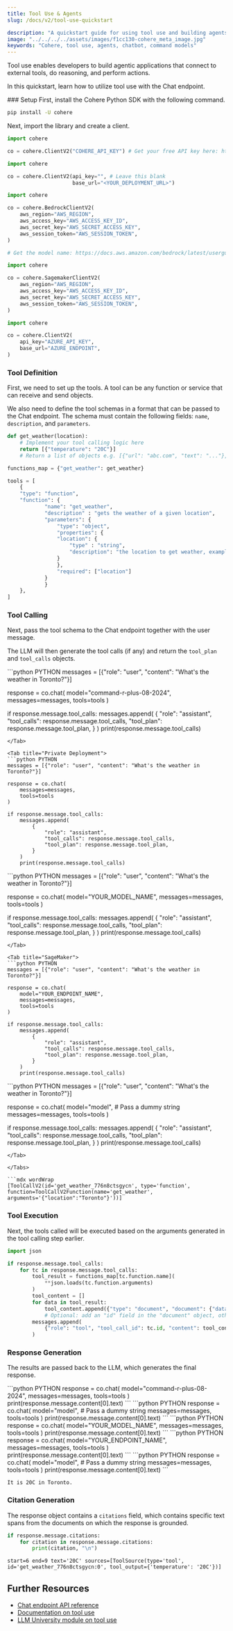 ```yaml
---
title: Tool Use & Agents
slug: /docs/v2/tool-use-quickstart

description: "A quickstart guide for using tool use and building agents with Cohere's Command models (v2 API)."
image: "../../../../assets/images/f1cc130-cohere_meta_image.jpg"  
keywords: "Cohere, tool use, agents, chatbot, command models"
---
```


Tool use enables developers to build agentic applications that connect to external tools, do reasoning, and perform actions.

In this quickstart, learn how to utilize tool use with the Chat endpoint.

<Steps>
### Setup
First, install the Cohere Python SDK with the following command.

```bash
pip install -U cohere
```

Next, import the library and create a client.

<Tabs>
<Tab title="Cohere Platform">

```python PYTHON
import cohere

co = cohere.ClientV2("COHERE_API_KEY") # Get your free API key here: https://dashboard.cohere.com/api-keys
```

</Tab>
<Tab title="Private Deployment">

```python PYTHON
import cohere

co = cohere.ClientV2(api_key="", # Leave this blank
                     base_url="<YOUR_DEPLOYMENT_URL>")
```

</Tab>

<Tab title="Bedrock">

```python PYTHON
import cohere

co = cohere.BedrockClientV2(
    aws_region="AWS_REGION",
    aws_access_key="AWS_ACCESS_KEY_ID",
    aws_secret_key="AWS_SECRET_ACCESS_KEY",
    aws_session_token="AWS_SESSION_TOKEN",
)

# Get the model name: https://docs.aws.amazon.com/bedrock/latest/userguide/models-supported.html
```
</Tab>

<Tab title="SageMaker">

```python PYTHON
import cohere

co = cohere.SagemakerClientV2(
    aws_region="AWS_REGION",
    aws_access_key="AWS_ACCESS_KEY_ID",
    aws_secret_key="AWS_SECRET_ACCESS_KEY",
    aws_session_token="AWS_SESSION_TOKEN",
)
```
</Tab>

<Tab title="Azure AI">

```python PYTHON
import cohere

co = cohere.ClientV2(
    api_key="AZURE_API_KEY",
    base_url="AZURE_ENDPOINT",
)
```
</Tab>

</Tabs>


### Tool Definition
First, we need to set up the tools. A tool can be any function or service that can receive and send objects.

We also need to define the tool schemas in a format that can be passed to the Chat endpoint. The schema must contain the following fields: `name`, `description`, and `parameters`.


```python PYTHON
def get_weather(location):
    # Implement your tool calling logic here 
    return [{"temperature": "20C"}]
    # Return a list of objects e.g. [{"url": "abc.com", "text": "..."}, {"url": "xyz.com", "text": "..."}]

functions_map = {"get_weather": get_weather}

tools = [
    {
    "type": "function",
    "function": {
            "name": "get_weather",
            "description" : "gets the weather of a given location",
            "parameters": {
                "type": "object",
                "properties": {
                "location": {
                    "type" : "string",
                    "description": "the location to get weather, example: San Fransisco, CA"
                }
                },
                "required": ["location"]
            }
            }
    },
]
```

### Tool Calling
Next, pass the tool schema to the Chat endpoint together with the user message.

The LLM will then generate the tool calls (if any) and return the `tool_plan` and `tool_calls` objects.

<Tabs>
<Tab title="Cohere Platform">
```python PYTHON
messages = [{"role": "user", "content": "What's the weather in Toronto?"}]

response = co.chat(
    model="command-r-plus-08-2024",
    messages=messages,
    tools=tools
)

if response.message.tool_calls:
    messages.append(
        {
            "role": "assistant",
            "tool_calls": response.message.tool_calls,
            "tool_plan": response.message.tool_plan,
        }
    )
    print(response.message.tool_calls)
```
</Tab>

<Tab title="Private Deployment">
```python PYTHON
messages = [{"role": "user", "content": "What's the weather in Toronto?"}]

response = co.chat(
    messages=messages,
    tools=tools
)

if response.message.tool_calls:
    messages.append(
        {
            "role": "assistant",
            "tool_calls": response.message.tool_calls,
            "tool_plan": response.message.tool_plan,
        }
    )
    print(response.message.tool_calls)
```
</Tab>

<Tab title="Bedrock">
```python PYTHON
messages = [{"role": "user", "content": "What's the weather in Toronto?"}]

response = co.chat(
    model="YOUR_MODEL_NAME",
    messages=messages,
    tools=tools
)

if response.message.tool_calls:
    messages.append(
        {
            "role": "assistant",
            "tool_calls": response.message.tool_calls,
            "tool_plan": response.message.tool_plan,
        }
    )
    print(response.message.tool_calls)
```
</Tab>

<Tab title="SageMaker">
```python PYTHON
messages = [{"role": "user", "content": "What's the weather in Toronto?"}]

response = co.chat(
    model="YOUR_ENDPOINT_NAME",
    messages=messages,
    tools=tools
)

if response.message.tool_calls:
    messages.append(
        {
            "role": "assistant",
            "tool_calls": response.message.tool_calls,
            "tool_plan": response.message.tool_plan,
        }
    )
    print(response.message.tool_calls)
```
</Tab>

<Tab title="Azure AI">
```python PYTHON
messages = [{"role": "user", "content": "What's the weather in Toronto?"}]

response = co.chat(
    model="model", # Pass a dummy string
    messages=messages,
    tools=tools
)

if response.message.tool_calls:
    messages.append(
        {
            "role": "assistant",
            "tool_calls": response.message.tool_calls,
            "tool_plan": response.message.tool_plan,
        }
    )
    print(response.message.tool_calls)
```
</Tab>

</Tabs>

```mdx wordWrap
[ToolCallV2(id='get_weather_776n8ctsgycn', type='function', function=ToolCallV2Function(name='get_weather', arguments='{"location":"Toronto"}'))]
```

### Tool Execution
Next, the tools called will be executed based on the arguments generated in the tool calling step earlier.

```python PYTHON
import json

if response.message.tool_calls:
    for tc in response.message.tool_calls:
        tool_result = functions_map[tc.function.name](
            **json.loads(tc.function.arguments)
        )
        tool_content = []
        for data in tool_result:
            tool_content.append({"type": "document", "document": {"data": json.dumps(data)}})
            # Optional: add an "id" field in the "document" object, otherwise IDs are auto-generated
        messages.append(
            {"role": "tool", "tool_call_id": tc.id, "content": tool_content}
        )
```

### Response Generation
The results are passed back to the LLM, which generates the final response.

<Tabs>
<Tab title="Cohere Platform">
```python PYTHON
response = co.chat(
    model="command-r-plus-08-2024",
    messages=messages,
    tools=tools
)
print(response.message.content[0].text)
```
</Tab>

<Tab title="Private Deployment">
```python PYTHON
response = co.chat(
    model="model", # Pass a dummy string
    messages=messages,
    tools=tools
)
print(response.message.content[0].text)
```
</Tab>

<Tab title="Bedrock">
```python PYTHON
response = co.chat(
    model="YOUR_MODEL_NAME",
    messages=messages,
    tools=tools
)
print(response.message.content[0].text)
```
</Tab>

<Tab title="SageMaker">
```python PYTHON
response = co.chat(
    model="YOUR_ENDPOINT_NAME",
    messages=messages,
    tools=tools
)
print(response.message.content[0].text)
```
</Tab>

<Tab title="Azure AI">
```python PYTHON
response = co.chat(
    model="model", # Pass a dummy string
    messages=messages,
    tools=tools
)
print(response.message.content[0].text)
```
</Tab>


</Tabs>

```mdx wordWrap
It is 20C in Toronto.
```

### Citation Generation
The response object contains a `citations` field, which contains specific text spans from the documents on which the response is grounded.

```python PYTHON
if response.message.citations:
    for citation in response.message.citations:
        print(citation, "\n")
```

```mdx wordWrap
start=6 end=9 text='20C' sources=[ToolSource(type='tool', id='get_weather_776n8ctsgycn:0', tool_output={'temperature': '20C'})] 
```
</Steps>

## Further Resources
- [Chat endpoint API reference](https://docs.cohere.com/reference/chat)
- [Documentation on tool use](https://docs.cohere.com/docs/tools)
- [LLM University module on tool use](https://cohere.com/llmu#tool-use)
